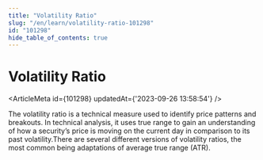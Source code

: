 ```yaml
---
title: "Volatility Ratio"
slug: "/en/learn/volatility-ratio-101298"
id: "101298"
hide_table_of_contents: true
---
```



# Volatility Ratio

<ArticleMeta id={101298} updatedAt={'2023-09-26 13:58:54'} />
<div className='border-solid border-b border-t-0 my-4 border-[var(--ifm-color-gray-300)]' />

The volatility ratio is a technical measure used to identify price patterns and breakouts. In technical analysis, it uses true range to gain an understanding of how a security’s price is moving on the current day in comparison to its past volatility.There are several different versions of volatility ratios, the most common being adaptations of average true range (ATR).
